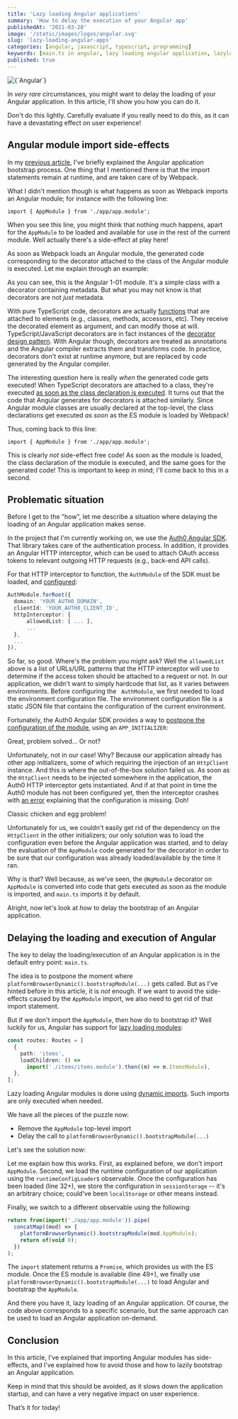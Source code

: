 ```yaml
---
title: 'Lazy loading Angular applications'
summary: 'How to delay the execution of your Angular app'
publishedAt: '2021-03-28'
image: '/static/images/logos/angular.svg'
slug: 'lazy-loading-angular-apps'
categories: [angular, javascript, typescript, programming]
keywords: [main.ts in angular, lazy loading angular application, lazyload angular, angular]
published: true
---
```


<BlogPostCenteredContent>
  <Image
    alt={`Angular`}
    src={`/static/images/logos/angular.svg`}
    width={400}
    height={400}
    priority
  />
</BlogPostCenteredContent>

In _very rare_ circumstances, you might want to delay the loading of your Angular application. In this article, I'll show you how you can do it.

<BlogPostWarning>
  Don't do this lightly. Carefully evaluate if you really need to do this, as it
  can have a devastating effect on user experience!
</BlogPostWarning>

## Angular module import side-effects

In my [previous article](/blog/2021-03-28-angular-application-bootstrap), I've briefly explained the Angular application bootstrap process. One thing that I mentioned there is that the import statements remain at runtime, and are taken care of by Webpack.

What I didn't mention though is what happens as soon as Webpack imports an Angular module; for instance with the following line:

```
import { AppModule } from './app/app.module';
```

When you see this line, you might think that nothing much happens, apart for the `AppModule` to be loaded and available for use in the rest of the current module. Well actually there's a side-effect at play here!

As soon as Webpack loads an Angular module, the generated code corresponding to the decorator attached to the class of the Angular module is executed. Let me explain through an example:

<Gist gistLink="dsebastien/a49991134c264c83c8ebfeb11ab54940" />

As you can see, this is the Angular 1-01 module. It's a simple class with a decorator containing metadata. But what you may not know is that decorators are not _just_ metadata.

With pure TypeScript code, decorators are actually [functions](https://www.typescriptlang.org/docs/handbook/decorators.html) that are attached to elements (e.g., classes, methods, accessors, etc). They receive the decorated element as argument, and can modify those at will. TypeScript/JavaScript decorators are in fact instances of the [decorator design pattern](https://en.wikipedia.org/wiki/Decorator_pattern). With Angular though, decorators are treated as annotations and the Angular compiler extracts them and transforms code. In practice, decorators don't exist at runtime anymore, but are replaced by code generated by the Angular compiler.

The interesting question here is really _when_ the generated code gets executed! When TypeScript decorators are attached to a class, they're executed [as soon as the class declaration is executed](https://stackoverflow.com/questions/50182601/when-does-decorator-code-execute). It turns out that the code that Angular generates for decorators is attached similarly. Since Angular module classes are usually declared at the top-level, the class declarations get executed _as soon_ as the ES module is loaded by Webpack!

Thus, coming back to this line:

```
import { AppModule } from './app/app.module';
```

This is clearly _not_ side-effect free code! As soon as the module is loaded, the class declaration of the module is executed, and the same goes for the generated code! This is important to keep in mind; I'll come back to this in a second.

## Problematic situation

Before I get to the "how", let me describe a situation where delaying the loading of an Angular application makes sense.

In the project that I'm currently working on, we use the [Auth0 Angular SDK](https://github.com/auth0/auth0-angular). That library takes care of the authentication process. In addition, it provides an Angular HTTP interceptor, which can be used to attach OAuth access tokens to relevant outgoing HTTP requests (e.g., back-end API calls).

For that HTTP interceptor to function, the `AuthModule` of the SDK must be loaded, and [configured](https://github.com/auth0/auth0-angular#configure-authhttpinterceptor-to-attach-access-tokens):

```typescript
AuthModule.forRoot({
  domain: 'YOUR_AUTH0_DOMAIN',
  clientId: 'YOUR_AUTH0_CLIENT_ID',
  httpInterceptor: {
      allowedList: [ ... ],
      ...
  },
  ...
}),
```

So far, so good. Where's the problem you might ask? Well the `allowedList` above is a list of URLs/URL patterns that the HTTP interceptor will use to determine if the access token should be attached to a request or not. In our application, we didn't want to simply hardcode that list, as it varies between environments. Before configuring the ` AuthModule`, we first needed to load the environment configuration file. The environment configuration file is a static JSON file that contains the configuration of the current environment.

Fortunately, the Auth0 Angular SDK provides a way to [postpone the configuration of the module](https://github.com/auth0/auth0-angular#dynamic-configuration), using an `APP_INITIALIZER`:

<Gist gistLink="dsebastien/b3e0d7e39437e5a1c589f02436d25252" />

Great, problem solved... Or not?

Unfortunately, not in our case! Why? Because our application already has other app initializers, some of which requiring the injection of an `HttpClient` instance. And this is where the out-of-the-box solution failed us. As soon as the `HttpClient` needs to be injected somewhere in the application, the Auth0 HTTP interceptor gets instantiated. And if at that point in time the Auth0 module has not been configured yet, then the interceptor crashes with [an error](https://github.com/auth0/auth0-angular/issues/70) explaining that the configuration is missing. Doh!

Classic chicken and egg problem!

Unfortunately for us, we couldn't easily get rid of the dependency on the `HttpClient` in the other initializers; our only solution was to load the configuration even before the Angular application was started, and to delay the evaluation of the `AppModule` code generated for the decorator in order to be sure that our configuration was already loaded/available by the time it ran.

Why is that? Well because, as we've seen, the `@NgModule` decorator on `AppModule` is converted into code that gets executed as soon as the module is imported, and `main.ts` imports it by default.

Alright, now let's look at _how_ to delay the bootstrap of an Angular application.

## Delaying the loading and execution of Angular

The key to delay the loading/execution of an Angular application is in the default entry point: `main.ts`.

The idea is to postpone the moment where `platformBrowserDynamic().bootstrapModule(...)` gets called. But as I've hinted before in this article, it is _not_ enough. If we want to avoid the side-effects caused by the `AppModule` import, we also need to get rid of that import statement.

But if we don't import the `AppModule`, then how do to bootstrap it? Well luckily for us, Angular has support for [lazy loading modules](https://angular.io/guide/lazy-loading-ngmodules):

```typescript
const routes: Routes = [
  {
    path: 'items',
    loadChildren: () =>
      import('./items/items.module').then((m) => m.ItemsModule),
  },
];
```

Lazy loading Angular modules is done using [dynamic imports](https://developer.mozilla.org/en-US/docs/Web/JavaScript/Reference/Statements/import#dynamic_imports). Such imports are only executed when needed.

We have all the pieces of the puzzle now:

- Remove the `AppModule` top-level import
- Delay the call to `platformBrowserDynamic().bootstrapModule(...)`

Let's see the solution now:

<Gist gistLink="dsebastien/023f3b416553bbfd4e651290ffca2c43" />

Let me explain how this works. First, as explained before, we don't import `AppModule`. Second, we load the runtime configuration of our application using the `runtimeConfigLoader$` observable. Once the configuration has been loaded (line 32+), we store the configuration in `sessionStorage` -- it's an arbitrary choice; could've been `localStorage` or other means instead.

Finally, we switch to a different observable using the following:

```typescript
return from(import('./app/app.module')).pipe(
  concatMap((mod) => {
    platformBrowserDynamic().bootstrapModule(mod.AppModule);
    return of(void 0);
  })
);
```

The `import` statement returns a `Promise`, which provides us with the ES module. Once the ES module is available (line 49+), we finally use `platformBrowserDynamic().bootstrapModule(...)` to load Angular and bootstrap the `AppModule`.

And there you have it, lazy loading of an Angular application. Of course, the code above corresponds to a specific scenario, but the same approach can be used to load an Angular application on-demand.

## Conclusion

In this article, I've explained that importing Angular modules has side-effects, and I've explained how to avoid those and how to lazily bootstrap an Angular application.

Keep in mind that this should be avoided, as it slows down the application startup, and can have a very negative impact on user experience.

That’s it for today!

<BlogPostSignature />
